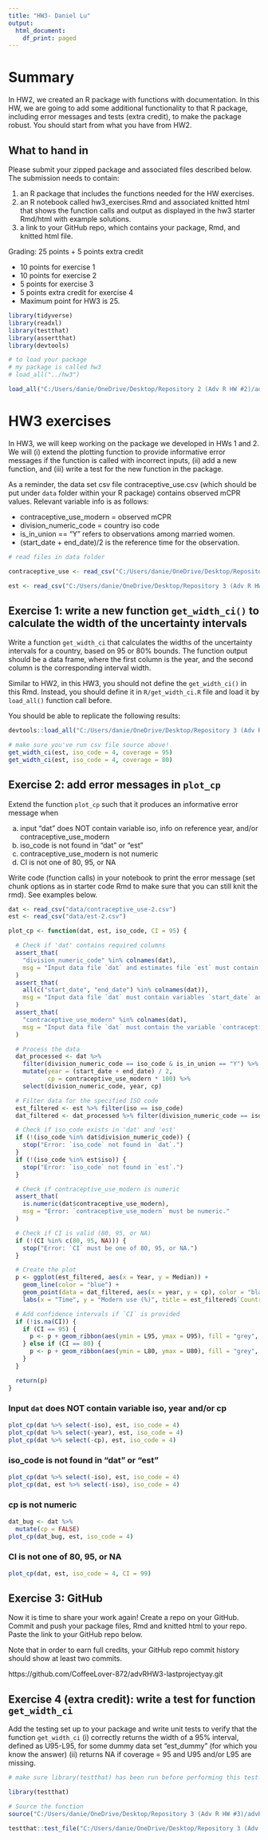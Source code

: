 ```yaml
---
title: "HW3- Daniel Lu"
output:
  html_document:
    df_print: paged
---
```


# Summary

In HW2, we created an R package with functions with documentation. In this HW, we are going to add some additional functionality to that R package, including error messages and tests (extra credit), to make the package robust. You should start from what you have from HW2.


## What to hand in
Please submit your zipped package and associated files described below.
The submission needs to contain:

1. an R package that includes the functions needed for the HW exercises.
2. an R notebook called hw3_exercises.Rmd and associated knitted html that shows the function calls and output as displayed in the hw3 starter Rmd/html with example solutions.
3. a link to your GitHub repo, which contains your package, Rmd, and knitted html file.

Grading: 25 points + 5 points extra credit

- 10 points for exercise 1
- 10 points for exercise 2
- 5 points for exercise 3
- 5 points extra credit for exercise 4
- Maximum point for HW3 is 25.

```r
library(tidyverse)
library(readxl)
library(testthat)
library(assertthat)
library(devtools)
```

```r
# to load your package
# my package is called hw3
# load_all("../hw3")

load_all("C:/Users/danie/OneDrive/Desktop/Repository 2 (Adv R HW #2)/advRHW2-electricbogaloo/Rpackage")
```


# HW3 exercises

In HW3, we will keep working on the package we developed in HWs 1 and 2. We will (i) extend the plotting function to provide informative error messages if the function is called with incorrect inputs, (ii) add a new function, and (iii) write a test for the new function in the package. 

As a reminder, the data set csv file contraceptive_use.csv (which should be put under `data` folder within your R package) contains observed mCPR values. Relevant variable info is as follows:

- contraceptive_use_modern = observed mCPR 
- division_numeric_code = country iso code
- is_in_union == "Y" refers to observations among married women. 
- (start_date + end_date)/2 is the reference time for the observation. 

```r
# read files in data folder

contraceptive_use <- read_csv("C:/Users/danie/OneDrive/Desktop/Repository 3 (Adv R HW #3)/advRHW3-lastprojectyay/data/contraceptive_use-2.csv")

est <- read_csv("C:/Users/danie/OneDrive/Desktop/Repository 3 (Adv R HW #3)/advRHW3-lastprojectyay/data/est-2.csv")

```


## Exercise 1: write a new function `get_width_ci()` to calculate the width of the uncertainty intervals

Write a function `get_width_ci` that calculates the widths of the uncertainty intervals for a country, based on 95 or 80% bounds. The function output should be a data frame, where the first column is the year, and the second column is the corresponding interval width.

Similar to HW2, in this HW3, you should not define the `get_width_ci()` in this Rmd. Instead, you should define it in `R/get_width_ci.R` file and load it by `load_all()` function call before.

You should be able to replicate the following results:

```r
devtools::load_all("C:/Users/danie/OneDrive/Desktop/Repository 3 (Adv R HW #3)/advRHW3-lastprojectyay/GetWidthCI/R/get_width_ci.R")
```


```r
# make sure you've run csv file source above!
get_width_ci(est, iso_code = 4, coverage = 95)
get_width_ci(est, iso_code = 4, coverage = 80)
```

## Exercise 2: add error messages in `plot_cp`
Extend the function `plot_cp` such that it produces an informative error message when 

(a) input "dat" does NOT contain variable iso, info on reference year, and/or contraceptive_use_modern 
(b) iso_code is not found in "dat" or "est"
(c) contraceptive_use_modern is not numeric
(d) CI is not one of 80, 95, or NA

Write code (function calls) in your notebook to print the error message (set chunk options as in starter code Rmd to make sure that you can still knit the rmd). See examples below.


```r
dat <- read_csv("data/contraceptive_use-2.csv")
est <- read_csv("data/est-2.csv")

plot_cp <- function(dat, est, iso_code, CI = 95) {

  # Check if 'dat' contains required columns 
  assert_that(
    "division_numeric_code" %in% colnames(dat),
    msg = "Input data file `dat` and estimates file `est` must contain the variable `division_numeric_code`."
  )
  assert_that(
    all(c("start_date", "end_date") %in% colnames(dat)),
    msg = "Input data file `dat` must contain variables `start_date` and `end_date` to compute `year`."
  )
  assert_that(
    "contraceptive_use_modern" %in% colnames(dat),
    msg = "Input data file `dat` must contain the variable `contraceptive_use_modern` to compute `cp`."
  )

  # Process the data
  dat_processed <- dat %>%
    filter(division_numeric_code == iso_code & is_in_union == "Y") %>%
    mutate(year = (start_date + end_date) / 2,
           cp = contraceptive_use_modern * 100) %>%
    select(division_numeric_code, year, cp)

  # Filter data for the specified ISO code
  est_filtered <- est %>% filter(iso == iso_code)
  dat_filtered <- dat_processed %>% filter(division_numeric_code == iso_code)

  # Check if iso_code exists in 'dat' and 'est'
  if (!(iso_code %in% dat$division_numeric_code)) {
    stop("Error: `iso_code` not found in `dat`.")
  }
  if (!(iso_code %in% est$iso)) {
    stop("Error: `iso_code` not found in `est`.")
  }

  # Check if contraceptive_use_modern is numeric
  assert_that(
    is.numeric(dat$contraceptive_use_modern),
    msg = "Error: `contraceptive_use_modern` must be numeric."
  )

  # Check if CI is valid (80, 95, or NA)
  if (!(CI %in% c(80, 95, NA))) {
    stop("Error: `CI` must be one of 80, 95, or NA.")
  }

  # Create the plot
  p <- ggplot(est_filtered, aes(x = Year, y = Median)) +
    geom_line(color = "blue") +
    geom_point(data = dat_filtered, aes(x = year, y = cp), color = "black") +
    labs(x = "Time", y = "Modern use (%)", title = est_filtered$`Country or area`[1])

  # Add confidence intervals if `CI` is provided
  if (!is.na(CI)) {
    if (CI == 95) {
      p <- p + geom_ribbon(aes(ymin = L95, ymax = U95), fill = "grey", alpha = 0.4)
    } else if (CI == 80) {
      p <- p + geom_ribbon(aes(ymin = L80, ymax = U80), fill = "grey", alpha = 0.4)
    }
  }

  return(p)
}

```


### Input `dat` does NOT contain variable iso, year and/or cp
```r
plot_cp(dat %>% select(-iso), est, iso_code = 4)
plot_cp(dat %>% select(-year), est, iso_code = 4)
plot_cp(dat %>% select(-cp), est, iso_code = 4)
```

### iso_code is not found in "dat" or "est"
```r
plot_cp(dat %>% select(-iso), est, iso_code = 4)
plot_cp(dat, est %>% select(-iso), iso_code = 4)
```

### cp is not numeric
```r
dat_bug <- dat %>%
  mutate(cp = FALSE)
plot_cp(dat_bug, est, iso_code = 4)
```

### CI is not one of 80, 95, or NA
```r
plot_cp(dat, est, iso_code = 4, CI = 99)
```

## Exercise 3: GitHub

Now it is time to share your work again! Create a repo on your GitHub. Commit and push your package files, Rmd and knitted html to your repo. Paste the link to your GitHub repo below. 

Note that in order to earn full credits, your GitHub repo commit history should show at least two commits.

https://github.com/CoffeeLover-872/advRHW3-lastprojectyay.git

## Exercise 4 (extra credit): write a test for function `get_width_ci`

Add the testing set up to your package and write unit tests to verify that the function `get_width_ci`
(i) correctly returns the width of a 95% interval, defined as U95-L95, for some dummy data set "est_dummy" (for which you know the answer)
(ii) returns NA if coverage = 95 and U95 and/or L95 are missing. 

```r
# make sure library(testthat) has been run before performing this test!!!

library(testthat)

# Source the function
source("C:/Users/danie/OneDrive/Desktop/Repository 3 (Adv R HW #3)/advRHW3-lastprojectyay/GetWidthCI/R/get_width_ci.R")

testthat::test_file("C:/Users/danie/OneDrive/Desktop/Repository 3 (Adv R HW #3)/advRHW3-lastprojectyay/tests/testthat/test-get_width_ci.R")

```

